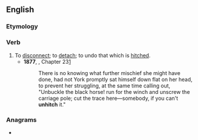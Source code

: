 ==English==

===Etymology===
{{prefix|en|un|hitch}}

===Verb===
{{en-verb}}

# To [[disconnect]]; to [[detach]]; to undo that which is [[hitch]]ed.
#* '''1877''', {{w|Anna Sewell}}, {{w|Black Beauty}} Chapter 23[http://en.wikisource.org/wiki/Black_Beauty/23]
#*: There is no knowing what further mischief she might have done, had not York promptly sat himself down flat on her head, to prevent her struggling, at the same time calling out, "Unbuckle the black horse! run for the winch and unscrew the carriage pole; cut the trace here—somebody, if you can't '''unhitch''' it."

===Anagrams===
* {{anagrams|en|a=chhintu|Hutchin}}